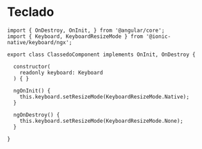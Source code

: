 
<Meta title="Components/Core (Revisado: abril 2022)/Teclado" />

# Teclado

```
import { OnDestroy, OnInit, } from '@angular/core';
import { Keyboard, KeyboardResizeMode } from '@ionic-native/keyboard/ngx';

export class ClassedoComponent implements OnInit, OnDestroy {

  constructor(
    readonly keyboard: Keyboard
  ) { }

  ngOnInit() {
    this.keyboard.setResizeMode(KeyboardResizeMode.Native);
  }

  ngOnDestroy() {
    this.keyboard.setResizeMode(KeyboardResizeMode.None);
  }

}
```
